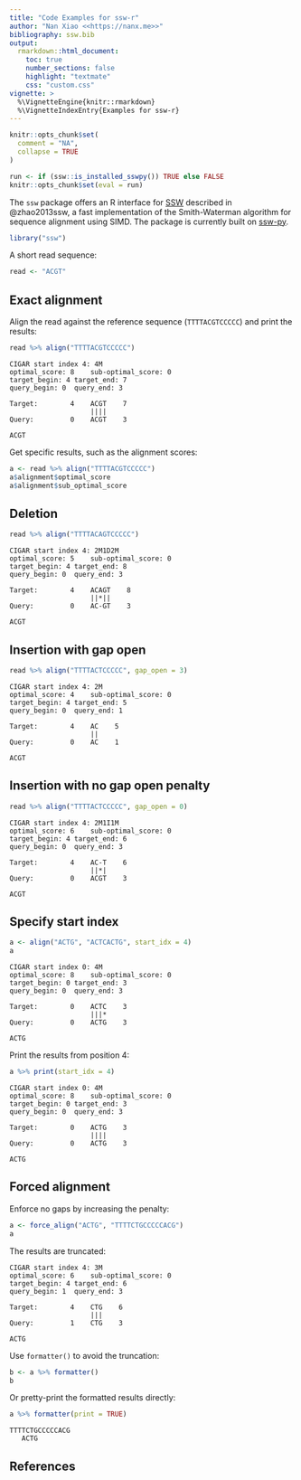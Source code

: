 ```yaml
---
title: "Code Examples for ssw-r"
author: "Nan Xiao <<https://nanx.me>>"
bibliography: ssw.bib
output:
  rmarkdown::html_document:
    toc: true
    number_sections: false
    highlight: "textmate"
    css: "custom.css"
vignette: >
  %\VignetteEngine{knitr::rmarkdown}
  %\VignetteIndexEntry{Examples for ssw-r}
---
```


```r
knitr::opts_chunk$set(
  comment = "NA",
  collapse = TRUE
)

run <- if (ssw::is_installed_sswpy()) TRUE else FALSE
knitr::opts_chunk$set(eval = run)
```

The `ssw` package offers an R interface for [SSW](https://github.com/mengyao/Complete-Striped-Smith-Waterman-Library) described in @zhao2013ssw, a fast implementation of the Smith-Waterman algorithm for sequence alignment using SIMD. The package is currently built on [ssw-py](https://github.com/Wyss/ssw-py).

```r
library("ssw")
```

A short read sequence:

```r
read <- "ACGT"
```

## Exact alignment

Align the read against the reference sequence (`TTTTACGTCCCCC`) and print the results:

```r
read %>% align("TTTTACGTCCCCC")
```

```
CIGAR start index 4: 4M
optimal_score: 8	sub-optimal_score: 0	
target_begin: 4	target_end: 7	
query_begin: 0	query_end: 3

Target:        4    ACGT    7
                    ||||
Query:         0    ACGT    3

ACGT
```

Get specific results, such as the alignment scores:

```r
a <- read %>% align("TTTTACGTCCCCC")
a$alignment$optimal_score
a$alignment$sub_optimal_score
```

## Deletion

```r
read %>% align("TTTTACAGTCCCCC")
```

```
CIGAR start index 4: 2M1D2M
optimal_score: 5	sub-optimal_score: 0	
target_begin: 4	target_end: 8	
query_begin: 0	query_end: 3

Target:        4    ACAGT    8
                    ||*||
Query:         0    AC-GT    3

ACGT
```

## Insertion with gap open

```r
read %>% align("TTTTACTCCCCC", gap_open = 3)
```

```
CIGAR start index 4: 2M
optimal_score: 4	sub-optimal_score: 0	
target_begin: 4	target_end: 5	
query_begin: 0	query_end: 1

Target:        4    AC    5
                    ||
Query:         0    AC    1

ACGT
```

## Insertion with no gap open penalty

```r
read %>% align("TTTTACTCCCCC", gap_open = 0)
```

```
CIGAR start index 4: 2M1I1M
optimal_score: 6	sub-optimal_score: 0	
target_begin: 4	target_end: 6	
query_begin: 0	query_end: 3

Target:        4    AC-T    6
                    ||*|
Query:         0    ACGT    3

ACGT
```

## Specify start index

```r
a <- align("ACTG", "ACTCACTG", start_idx = 4)
a
```

```
CIGAR start index 0: 4M
optimal_score: 8	sub-optimal_score: 0	
target_begin: 0	target_end: 3	
query_begin: 0	query_end: 3

Target:        0    ACTC    3
                    |||*
Query:         0    ACTG    3

ACTG
```

Print the results from position 4:

```r
a %>% print(start_idx = 4)
```

```
CIGAR start index 0: 4M
optimal_score: 8	sub-optimal_score: 0	
target_begin: 0	target_end: 3	
query_begin: 0	query_end: 3

Target:        0    ACTG    3
                    ||||
Query:         0    ACTG    3

ACTG
```

## Forced alignment

Enforce no gaps by increasing the penalty:

```r
a <- force_align("ACTG", "TTTTCTGCCCCCACG")
a
```

The results are truncated:

```
CIGAR start index 4: 3M
optimal_score: 6	sub-optimal_score: 0	
target_begin: 4	target_end: 6	
query_begin: 1	query_end: 3

Target:        4    CTG    6
                    |||
Query:         1    CTG    3

ACTG
```

Use `formatter()` to avoid the truncation:

```r
b <- a %>% formatter()
b
```

Or pretty-print the formatted results directly:

```r
a %>% formatter(print = TRUE)
```

```
TTTTCTGCCCCCACG
   ACTG
```

## References
